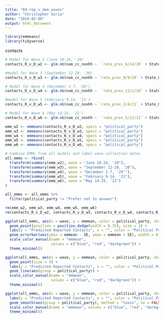 ```yaml
---
title: "04-rep_v_dem_waves"
author: "Christopher Soria"
date: "2024-02-08"
output: html_document
---
```

```r
library(emmeans)
library(tidyverse)
```

contacts
```r
# Model for Wave 2 (June 18-24, '20)
contacts_R_v_D_w2 <- glm.nb(num_cc_nonhh ~  `rate_prev_6/14/20` + State_Government_Response_Index_11192020 + COUNT_RUCC_CAT + resp_sex + resp_educ + resp_yob + r_working + r_race + political_party, data = subset(bics_zip_features, wave == 2))

#model for Wave 3 (September 12-20, '20)
contacts_R_v_D_w3 <- glm.nb(num_cc_nonhh ~ `rate_prev_9/9/20` + State_Government_Response_Index_11192020 + COUNT_RUCC_CAT + resp_sex + resp_educ + resp_yob + r_working + r_race + political_party, data = subset(bics_zip_features, wave == 3))

# Model for Wave 4 (December 1-7, '20')
contacts_R_v_D_w4 <- glm.nb(num_cc_nonhh ~  `rate_prev_12/1/20` + State_Government_Response_Index_11192020 + COUNT_RUCC_CAT + resp_sex + resp_educ + resp_yob + r_working + r_race + political_party, data = subset(bics_zip_features, wave == 4))

#model for Wave 5 (February 9-14, '21')
contacts_R_v_D_w5 <- glm.nb(num_cc_nonhh ~ `rate_prev_2/4/21` + State_Government_Response_Index_11192020 + COUNT_RUCC_CAT + resp_sex + resp_educ + resp_yob + r_working + r_race + political_party, data = subset(bics_zip_features, wave == 5))

# Model for Wave 6 (May 14-25, '21')
contacts_R_v_D_w6 <- glm.nb(num_cc_nonhh ~  `rate_prev_5/12/21` + State_Government_Response_Index_11192020 + COUNT_RUCC_CAT + resp_sex + resp_educ + resp_yob + r_working + r_race + political_party, data = subset(bics_zip_features, wave == 6))

emm_w2 <- emmeans(contacts_R_v_D_w2, specs = "political_party")
emm_w3 <- emmeans(contacts_R_v_D_w3, specs = "political_party")
emm_w4 <- emmeans(contacts_R_v_D_w4, specs = "political_party")
emm_w5 <- emmeans(contacts_R_v_D_w5, specs = "political_party")
emm_w6 <- emmeans(contacts_R_v_D_w6, specs = "political_party")

# Combine EMMs from all models and label wave collection dates
all_emms <- rbind(
  transform(summary(emm_w2), wave = "June 18-24, '20"),
  transform(summary(emm_w3), wave = "September 12-20, '20"),
  transform(summary(emm_w4), wave = "December 1-7, '20'"),
  transform(summary(emm_w5), wave = "February 9-14, '21"),
  transform(summary(emm_w6), wave = "May 14-25, '21")
)

all_emms <- all_emms %>% 
  filter(political_party != "Prefer not to answer")

rm(emm_w2, emm_w3, emm_w4, emm_w5, emm_w6)
rm(contacts_R_v_D_w2, contacts_R_v_D_w3, contacts_R_v_D_w4, contacts_R_v_D_w5, contacts_R_v_D_w6)

ggplot(all_emms, aes(x = wave, y = emmean, color = political_party, shape = political_party)) +
  geom_point(position = position_dodge(width = 0.35), size = 3) +
  labs(y = "Predicted Reported Contacts", x = "", color = "Political Party") +
  geom_errorbar(aes(ymin = emmean - SE, ymax = emmean + SE), width = 0.2,position = position_dodge(width = 0.35)) +
  scale_color_manual(name = "emmean", 
                     values = c("blue", "red", "darkgreen")) +
  theme_minimal()
```
```r
ggplot(all_emms, aes(x = wave, y = emmean, color = political_party, shape = political_party)) +
  geom_point(size = 3) +
  labs(y = "Predicted Reported Contacts", x = "", color = "Political Party") +
  geom_line(aes(group = political_party)) +
  scale_color_manual(name = "emmean", 
                     values = c("blue", "red", "darkgreen")) +
  theme_minimal()
```
```r
ggplot(all_emms, aes(x = wave, y = emmean, color = political_party, shape = political_party)) +
  labs(y = "Predicted Reported Contacts", x = "", color = "Political Party") +
  geom_smooth(aes(group = political_party), method = "loess", se = FALSE) +
  scale_color_manual(name = "emmean", values = c("blue", "red", "darkgreen")) +
  theme_minimal()
```

